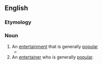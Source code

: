{{also|crowd-pleaser}}
==English==

===Etymology===
{{compound|en|crowd|pleaser}}

===Noun===
{{en-noun}}

# An [[entertainment]] that is generally [[popular]]
#* {{quote-text|en|year=2000|author=Stuart Oderman|title=Lillian Gish: a life on stage and screen|page=17|passage=Moths and the Flame seems to be the '''crowdpleaser''' here, having matinee and evening performances.}}
# An [[entertainer]] who is generally [[popular]].